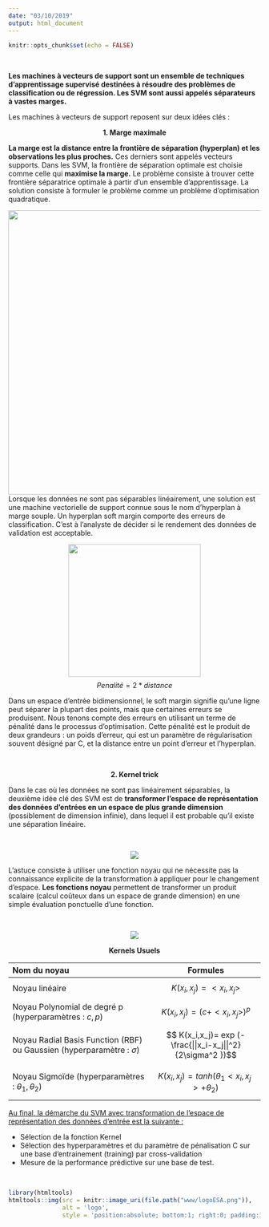 ```yaml
---
date: "03/10/2019"
output: html_document
---
```


```r
knitr::opts_chunk$set(echo = FALSE)
```


&nbsp;

<strong>Les machines à vecteurs de support sont un ensemble de techniques d’apprentissage supervisé destinées à résoudre des problèmes de classification ou de régression. Les SVM sont aussi appelés séparateurs à vastes marges.</strong>
<p></p>
Les machines à vecteurs de support reposent sur deux idées clés :

<center><strong> 1. Marge maximale </strong></center>
<p>
</p>
<strong>La marge est la distance entre la frontière de séparation (hyperplan) et les observations les plus proches.</strong> Ces derniers sont appelés vecteurs supports. Dans les SVM, la frontière de séparation optimale est choisie comme celle qui <strong>maximise la marge.</strong> Le problème consiste à trouver cette frontière séparatrice optimale à partir d’un ensemble d’apprentissage. La solution consiste à formuler le problème comme un problème d’optimisation quadratique.


<center>![](www/illu1.png){width=15cm}</center>




Lorsque les données ne sont pas séparables linéairement, une solution est une machine vectorielle de support connue sous le nom d'hyperplan à marge souple. Un hyperplan soft margin comporte des erreurs de classification. C'est à l'analyste de décider si le rendement des données de validation est acceptable.
<p></p>
<center>![](www/pena.png){width=7cm}</center>
 $$Penalité = 2 * distance$$ 
<p></p>
Dans un espace d'entrée bidimensionnel, le soft margin signifie qu'une ligne peut séparer la plupart des points, mais que certaines erreurs se produisent. Nous tenons compte des erreurs en utilisant un terme de pénalité dans le processus d'optimisation. Cette pénalité est le produit de deux grandeurs : un poids d'erreur, qui est un paramètre de régularisation souvent désigné par C, et la distance entre un point d'erreur et l'hyperplan.


&nbsp;


<center><strong> 2. Kernel trick </strong></center>
<p>
</p>
Dans le cas où les données ne sont pas linéairement séparables, la deuxième idée clé des SVM est de <strong>transformer l’espace de représentation des données d’entrées en un espace de plus grande dimension </strong>(possiblement de dimension infinie), dans lequel il est probable qu’il existe une séparation linéaire. 


&nbsp;

<center>![](www/illu2.png)</center>
<p>
</p>
L’astuce consiste à utiliser une fonction noyau qui ne nécessite pas la connaissance explicite de la transformation à appliquer pour le changement d’espace. <strong>Les fonctions noyau</strong> permettent de transformer un produit scalaire (calcul coûteux dans un espace de grande dimension) en une simple évaluation ponctuelle d’une fonction.


&nbsp;

<center>![](www/illu3.png)</center>
<p></p>

<center><strong> Kernels Usuels </center></strong>

| Nom du noyau | Formules |
|:-------------------------|:------------------:|
| Noyau linéaire | $$K(x_i,x_j) = <x_i,x_j>$$  |
| Noyau Polynomial de degré p (hyperparamètres : $c,p$) |$$K(x_i,x_j)=(c+<x_i,x_j>)^p$$ |
| Noyau Radial Basis Function (RBF) ou Gaussien (hyperparamètre : $\sigma$) | $$ K(x_i,x_j)= exp (-\frac{||x_i-x_j||^2} {2\sigma^2 })$$ |
| Noyau Sigmoïde (hyperparamètres : $\theta_1,\theta_2$) | $$K(x_i,x_j)= tanh (\theta_1<x_i,x_j>+ \theta_2)$$ |

<p></p>
<u>Au final, la démarche du SVM avec transformation de l’espace de représentation des données d’entrée est la suivante :</u>

* Sélection de la fonction Kernel
* Sélection des hyperparamètres et du paramètre de pénalisation C sur une base d’entrainement (training) par cross-validation
* Mesure de la performance prédictive sur une base de test.


&nbsp;

```r
library(htmltools)
htmltools::img(src = knitr::image_uri(file.path("www/logoESA.png")), 
               alt = 'logo', 
               style = 'position:absolute; bottom:1; right:0; padding:10px;width:2cm')
```


&nbsp;

